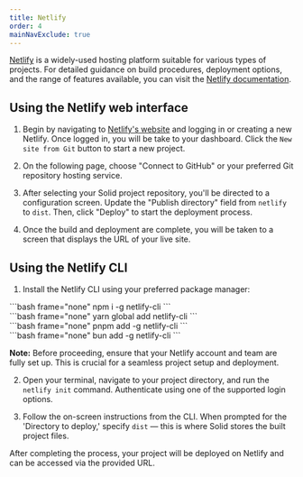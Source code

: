 ```yaml
---
title: Netlify
order: 4
mainNavExclude: true
---
```



[Netlify](https://www.netlify.com/) is a widely-used hosting platform suitable for various types of projects.
For detailed guidance on build procedures, deployment options, and the range of features available, you can visit the [Netlify documentation](https://docs.netlify.com/).

## Using the Netlify web interface

1. Begin by navigating to [Netlify's website](https://app.netlify.com/) and logging in or creating a new Netlify.
   Once logged in, you will be take to your dashboard. Click the `New site from Git` button to start a new project.

<EraserLink
	href="https://app.eraser.io/workspace/w9y9PNVjwSqDCEPNTEoe?elements=VMzcD7r0uwLqgogfyqiZZg"
	preview="https://app.eraser.io/workspace/w9y9PNVjwSqDCEPNTEoe/preview?elements=VMzcD7r0uwLqgogfyqiZZg&type=embed"
/>

2.  On the following page, choose "Connect to GitHub" or your preferred Git repository hosting service.

<EraserLink
	href="https://app.eraser.io/workspace/w9y9PNVjwSqDCEPNTEoe?elements=JZWtWwyL9QwUqu6pu4YnZg"
	preview="https://app.eraser.io/workspace/w9y9PNVjwSqDCEPNTEoe/preview?elements=JZWtWwyL9QwUqu6pu4YnZg&type=embed"
/>

3. After selecting your Solid project repository, you'll be directed to a configuration screen.
   Update the "Publish directory" field from `netlify` to `dist`. Then, click "Deploy" to start the deployment process.

<EraserLink
	href="https://app.eraser.io/workspace/w9y9PNVjwSqDCEPNTEoe?elements=EIP0vYfg7GSc_PElbGGuXA"
	preview="https://app.eraser.io/workspace/w9y9PNVjwSqDCEPNTEoe/preview?elements=EIP0vYfg7GSc_PElbGGuXA&type=embed"
/>

4. Once the build and deployment are complete, you will be taken to a screen that displays the URL of your live site.

## Using the Netlify CLI

1. Install the Netlify CLI using your preferred package manager:

<TabsCodeBlocks>
<div id="npm">
```bash frame="none"
npm i -g netlify-cli
```
</div>

<div id="yarn">
```bash frame="none" 
yarn global add netlify-cli 
```
</div>

<div id="pnpm">
```bash frame="none"
pnpm add -g netlify-cli
```
</div>

<div id="bun">
```bash frame="none"
bun add -g netlify-cli
```
</div>
</TabsCodeBlocks>

**Note:**
Before proceeding, ensure that your Netlify account and team are fully set up.
This is crucial for a seamless project setup and deployment.

2. Open your terminal, navigate to your project directory, and run the `netlify init` command.
   Authenticate using one of the supported login options.

3. Follow the on-screen instructions from the CLI. When prompted for the 'Directory to deploy,' specify `dist` — this is where Solid stores the built project files.

After completing the process, your project will be deployed on Netlify and can be accessed via the provided URL.

<EraserLink
	href="https://app.eraser.io/workspace/w9y9PNVjwSqDCEPNTEoe?elements=GFp0g1qxMv214z7vjKVYjw"
	preview="https://app.eraser.io/workspace/w9y9PNVjwSqDCEPNTEoe/preview?elements=GFp0g1qxMv214z7vjKVYjw&type=embed"
/>
